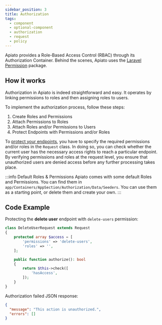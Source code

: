 ```yaml
---
sidebar_position: 3
title: Authorization
tags:
  - component
  - optional-component
  - authorization
  - request
  - policy
---
```


Apiato provides a Role-Based Access Control (RBAC) through its Authorization Container.
Behind the scenes,
Apiato uses the [Laravel Permission](https://github.com/spatie/laravel-permission) package.

## How it works

Authorization in Apiato is indeed straightforward and easy.
It operates by linking permissions to roles and then assigning roles to users.

To implement the authorization process, follow these steps:

1. Create Roles and Permissions
2. Attach Permissions to Roles
3. Attach Roles and/or Permissions to Users
4. Protect Endpoints with Permissions and/or Roles

To [protect your endpoints](../components/main-components/requests.md#request-properties),
you have to specify the required permissions and/or roles in the `Request` class.
In doing so, you can check whether the current user has the necessary access rights to reach a particular endpoint.
By verifying permissions and roles at the request level,
you ensure that unauthorized users are denied access before any further processing takes place.

:::info Default Roles & Permissions
Apiato comes with some default Roles and Permissions.
You can find them in `app/Containers/AppSection/Authorization/Data/Seeders`.
You can use them as a starting point, or delete them and create your own.
:::

## Code Example

Protecting the **delete user** endpoint with `delete-users` permission:
```php
class DeleteUserRequest extends Request
{
    protected array $access = [
        'permissions' => 'delete-users',
        'roles' => '',
    ];

    public function authorize(): bool
    {
        return $this->check([
            'hasAccess',
        ]);
    }
}
```

Authorization failed JSON response:

```json
{
  "message": "This action is unauthorized.",
  "errors": []
}
```

